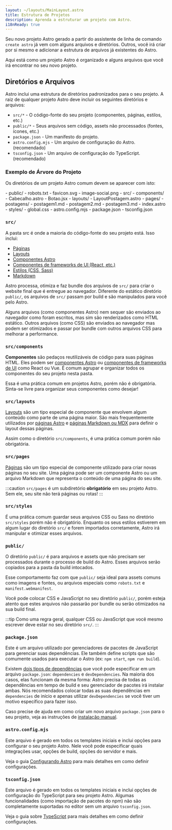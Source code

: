 ```yaml
---
layout: ~/layouts/MainLayout.astro
title: Estrutura de Projetos
description: Aprenda a estruturar um projeto com Astro.
i18nReady: true
---
```


Seu novo projeto Astro gerado a partir do assistente de linha de comando `create astro` já vem com alguns arquivos e diretórios. Outros, você irá criar por si mesmo e adicionar a estrutura de arquivos já existentes do Astro.

Aqui está como um projeto Astro é organizado e alguns arquivos que você irá encontrar no seu novo projeto.

## Diretórios e Arquivos

Astro inclui uma estrutura de diretórios padronizados para o seu projeto. A raiz de qualquer projeto Astro deve incluir os seguintes diretórios e arquivos:

- `src/*` - O código-fonte do seu projeto (componentes, páginas, estilos, etc.)
- `public/*` - Seus arquivos sem código, assets não processados (fontes, ícones, etc.)
- `package.json` - Um manifesto do projeto.
- `astro.config.mjs` - Um arquivo de configuração do Astro. (recomendado)
- `tsconfig.json` - Um arquivo de configuração do TypeScript. (recomendado)

### Exemplo de Árvore do Projeto

Os diretórios de um projeto Astro comum devem se aparecer com isto:

<FileTree>
- public/
  - robots.txt
  - favicon.svg
  - image-social.png
- src/
  - components/
    - Cabecalho.astro
    - Botao.jsx
  - layouts/
    - LayoutPostagem.astro
  - pages/
    - postagens/
      - postagem1.md
      - postagem2.md
      - postagem3.md
    - index.astro
  - styles/
    - global.css
- astro.config.mjs
- package.json
- tsconfig.json
</FileTree>

### `src/`

A pasta src é onde a maioria do código-fonte do seu projeto está. Isso inclui:

- [Páginas](/pt-br/core-concepts/astro-pages/)
- [Layouts](/pt-br/core-concepts/layouts/)
- [Componentes Astro](/pt-br/core-concepts/astro-components/)
- [Componentes de frameworks de UI (React, etc.)](/pt-br/core-concepts/framework-components/)
- [Estilos (CSS, Sass)](/pt-br/guides/styling/)
- [Markdown](/pt-br/guides/markdown-content/)

Astro processa, otimiza e faz bundle dos arquivos de `src/` para criar o website final que é entregue ao navegador. Diferente do estático diretório `public/`, os arquivos de `src/` passam por build e são manipulados para você pelo Astro.

Alguns arquivos (como componentes Astro) nem sequer são enviados ao navegador como foram escritos, mas sim são renderizados como HTML estático. Outros arquivos (como CSS) são enviados ao navegador mas podem ser otimizados e passar por bundle com outros arquivos CSS para melhorar a performance.

### `src/components`

**Componentes** são pedaços reutilizáveis de código para suas páginas HTML. Eles podem ser [componentes Astro](/pt-br/core-concepts/astro-components/) ou [componentes de frameworks de UI](/pt-br/core-concepts/framework-components/) como React ou Vue. É comum agrupar e organizar todos os componentes do seu projeto nesta pasta.

Essa é uma prática comum em projetos Astro, porém não é obrigatória. Sinta-se livre para organizar seus componentes como desejar!

### `src/layouts`

[Layouts](/pt-br/core-concepts/layouts/) são um tipo especial de componente que envolvem algum conteúdo como parte de uma página maior. São mais frequentemente utilizados por [páginas Astro](/pt-br/core-concepts/astro-pages/) e [páginas Markdown ou MDX](/pt-br/guides/markdown-content/) para definir o layout dessas páginas.

Assim como o diretório `src/components`, é uma prática comum porém não obrigatória.

### `src/pages`

[Páginas](/pt-br/core-concepts/astro-pages/) são um tipo especial de componente utilizado para criar novas páginas no seu site. Uma página pode ser um componente Astro ou um arquivo Markdown que representa o conteúdo de uma página do seu site.

:::caution
`src/pages` é um subdiretório **obrigatório** em seu projeto Astro. Sem ele, seu site não terá páginas ou rotas!
:::

### `src/styles`

É uma prática comum guardar seus arquivos CSS ou Sass no diretório `src/styles` porém não é obrigatório. Enquanto os seus estilos estiverem em algum lugar do diretório `src/` e forem importados corretamente, Astro irá manipular e otimizar esses arquivos.

### `public/`

O diretório `public/` é para arquivos e assets que não precisam ser processados durante o processo de build do Astro. Esses arquivos serão copiados para a pasta da build intocados.

Esse comportamento faz com que `public/` seja ideal para assets comuns como imagens e fontes, ou arquivos especiais como `robots.txt` e `manifest.webmanifest`.

Você pode colocar CSS e JavaScript no seu diretório `public/`, porém esteja atento que estes arquivos não passarão por bundle ou serão otimizados na sua build final.

:::tip
Como uma regra geral, qualquer CSS ou JavaScript que você mesmo escrever deve estar no seu diretório `src/`.
:::

### `package.json`

Este é um arquivo utilizado por gerenciadores de pacotes de JavaScript para gerenciar suas dependências. Ele também define scripts que são comumente usados para executar o Astro (ex: `npm start`, `npm run build`).

Existem [dois tipos de dependências](https://docs.npmjs.com/specifying-dependencies-and-devdependencies-in-a-package-json-file) que você pode especificar em um arquivo `package.json`: `dependencies` e `devDependencies`. Na maioria dos casos, elas funcionam da mesma forma: Astro precisa de todas as dependências em tempo de build e seu gerenciador de pacotes irá instalar ambas. Nós recomendados colocar todas as suas dependências em  `dependencies` de início e apenas utilizar `devDependencies` se você tiver um motivo específico para fazer isso.

Caso precise de ajuda em como criar um novo arquivo `package.json` para o seu projeto, veja as instruções de [instalação manual](/pt-br/install/manual/).

### `astro.config.mjs`

Este arquivo é gerado em todos os templates iniciais e inclui opções para configurar o seu projeto Astro. Nele você pode especificar quais integrações usar, opções de build, opções do servidor e mais.

Veja o guia [Configurando Astro](/pt-br/guides/configuring-astro/) para mais detalhes em como definir configurações.

### `tsconfig.json`

Este arquivo é gerado em todos os templates iniciais e inclui opções de configuração do TypeScript para seu projeto Astro. Algumas funcionalidades (como importação de pacotes do npm) não são completamente suportadas no editor sem um arquivo `tsconfig.json`.

Veja o guia sobre [TypeScript](/pt-br/guides/typescript/) para mais detalhes em como definir configurações.
